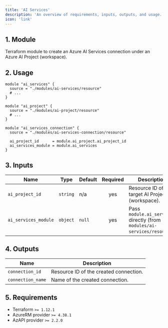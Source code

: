 ```yaml
---
title: 'AI Services'
description: 'An overview of requirements, inputs, outputs, and usage.'
icon: 'link'
---
```


## 1. Module
Terraform module to create an Azure AI Services connection under an Azure AI Project (workspace).

## 2. Usage
```hcl main.tf
module "ai_services" {
  source = "./modules/ai-services/resource"
  # ...
}

module "ai_project" {
  source = "./modules/ai-project/resource"
  # ...
}

module "ai_services_connection" {
  source = "./modules/ai-services-connection/resource"

  ai_project_id      = module.ai_project.ai_project_id
  ai_services_module = module.ai_services
}
```

## 3. Inputs
| Name | Type | Default | Required | Description |
|------|------|---------|:--------:|-------------|
| `ai_project_id` | `string` | n/a | yes | Resource ID of the target AI Project (workspace). |
| `ai_services_module` | `object` | `null` | yes | Pass `module.ai_services` directly (from `modules/ai-services/resource`). |

## 4. Outputs
| Name | Description |
|------|-------------|
| `connection_id` | Resource ID of the created connection. |
| `connection_name` | Name of the created connection. |

## 5. Requirements
- Terraform `>= 1.12.1`
- AzureRM provider `>= 4.38.1`
- AzAPI provider `>= 2.2.0`


